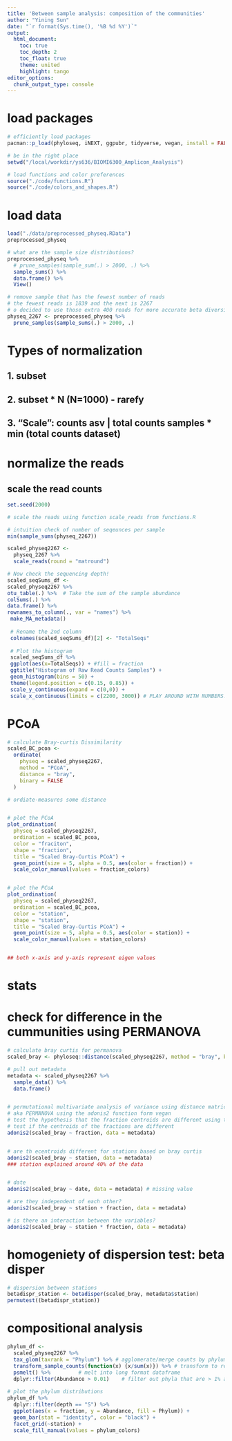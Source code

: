 ```yaml
---
title: 'Between sample analysis: composition of the communities'
author: "Yining Sun"
date: "`r format(Sys.time(), '%B %d %Y')`"
output: 
  html_document:
    toc: true
    toc_depth: 2
    toc_float: true
    theme: united
    highlight: tango
editor_options: 
  chunk_output_type: console
---
```


# load packages
```r
# efficiently load packages
pacman::p_load(phyloseq, iNEXT, ggpubr, tidyverse, vegan, install = FALSE)

# be in the right place
setwd("/local/workdir/ys636/BIOMI6300_Amplicon_Analysis")

# load functions and color preferences
source("./code/functions.R")
source("./code/colors_and_shapes.R")
```


# load data
```r
load("./data/preprocessed_physeq.RData")
preprocessed_physeq

# what are the sample size distributions?
preprocessed_physeq %>%
  # prune_samples(sample_sum(.) > 2000, .) %>%
  sample_sums() %>%
  data.frame() %>%
  View()

# remove sample that has the fewest number of reads
# the fewest reads is 1839 and the next is 2267
# o decided to use those extra 400 reads for more accurate beta diversity
physeq_2267 <- preprocessed_physeq %>%
  prune_samples(sample_sums(.) > 2000, .)

```


# Types of normalization
## 1. subset 
## 2.  subset * N (N=1000) - rarefy
## 3. "Scale": counts asv | total counts samples * min (total counts dataset)


# normalize the reads
## scale the read counts
```r
set.seed(2000)

# scale the reads using function scale_reads from functions.R

# intuition check of number of seqeunces per sample
min(sample_sums(physeq_2267))

scaled_physeq2267 <-  
  physeq_2267 %>%
  scale_reads(round = "matround")

# Now check the sequencing depth! 
scaled_seqSums_df <-   
scaled_physeq2267 %>%  
otu_table(.) %>%  # Take the sum of the sample abundance   
colSums(.) %>%  
data.frame() %>%  
rownames_to_column(., var = "names") %>% 
 make_MA_metadata()
 
 # Rename the 2nd column 
 colnames(scaled_seqSums_df)[2] <- "TotalSeqs"   
 
 # Plot the histogram
 scaled_seqSums_df %>%  
 ggplot(aes(x=TotalSeqs)) + #fill = fraction   
 ggtitle("Histogram of Raw Read Counts Samples") +  
 geom_histogram(bins = 50) + 
 theme(legend.position = c(0.15, 0.85)) +   
 scale_y_continuous(expand = c(0,0)) +   
 scale_x_continuous(limits = c(2200, 3000)) # PLAY AROUND WITH NUMBERS!  #scale_fill_manual(values = fraction_colors)

```


# PCoA
```r
# calculate Bray-curtis Dissimilarity
scaled_BC_pcoa <-
  ordinate(
    physeq = scaled_physeq2267,
    method = "PCoA",
    distance = "bray",
    binary = FALSE
  )

# ordiate-measures some distance


# plot the PCoA
plot_ordination(
  physeq = scaled_physeq2267, 
  ordination = scaled_BC_pcoa,
  color = "fraciton",
  shape = "fraction",
  title = "Scaled Bray-Curtis PCoA") +
  geom_point(size = 5, alpha = 0.5, aes(color = fraction)) +
  scale_color_manual(values = fraction_colors)


# plot the PCoA
plot_ordination(
  physeq = scaled_physeq2267, 
  ordination = scaled_BC_pcoa,
  color = "station",
  shape = "station",
  title = "Scaled Bray-Curtis PCoA") +
  geom_point(size = 5, alpha = 0.5, aes(color = station)) +
  scale_color_manual(values = station_colors)


## both x-axis and y-axis represent eigen values

```


# stats
# check for difference in the cummunities using PERMANOVA
```r
# calculate bray curtis for permanova
scaled_bray <- phyloseq::distance(scaled_physeq2267, method = "bray", binary = FALSE)

# pull out metadata
metadata <- scaled_physeq2267 %>%
  sample_data() %>%
  data.frame()


# permutational multivariate analysis of variance using distance matrices
# aka PERMANOVA using the adonis2 function form vegan
# test the hypothesis that the fraction centroids are different using the bray curtis
# test if the centroids of the fractions are different
adonis2(scaled_bray ~ fraction, data = metadata)


# are th ecentroids different for stations based on bray curtis
adonis2(scaled_bray ~ station, data = metadata)
### station explained around 40% of the data 


# date
adonis2(scaled_bray ~ date, data = metadata) # missing value

# are they independent of each other?
adonis2(scaled_bray ~ station + fraction, data = metadata)

# is there an interaction between the variables?
adonis2(scaled_bray ~ station * fraction, data = metadata)


```



# homogeniety of dispersion test: beta disper
```r
# dispersion between stations
betadispr_station <- betadisper(scaled_bray, metadata$station)
permutest((betadispr_station))

```

# compositional analysis
```r
phylum_df <- 
  scaled_physeq2267 %>%
  tax_glom(taxrank = "Phylum") %>% # agglomerate/merge counts by phylum
  transform_sample_counts(function(x) {x/sum(x)}) %>% # transform to relative abundances
  psmelt() %>%         # melt into long format dataframe
  dplyr::filter(Abundance > 0.01)    # filter out phyla that are > 1% abundant
       
# plot the phylum distributions
phylum_df %>%
  dplyr::filter(depth == "S") %>%
  ggplot(aes(x = fraction, y = Abundance, fill = Phylum)) +
  geom_bar(stat = "identity", color = "black") +
  facet_grid(~station) +
  scale_fill_manual(values = phylum_colors)


```

